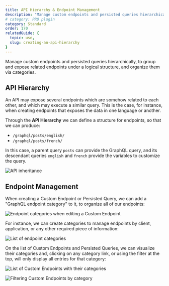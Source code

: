 ```yaml
---
title: API Hierarchy & Endpoint Management
description: "Manage custom endpoints and persisted queries hierarchically, to group and expose related endpoints under a logical structure, and organize them via categories."
# category: PRO plugin
category: Standard
order: 170
relatedGuide: {
  topic: use,
  slug: creating-an-api-hierarchy
}
---
```


Manage custom endpoints and persisted queries hierarchically, to group and expose related endpoints under a logical structure, and organize them via categories.

## API Hierarchy

An API may expose several endpoints which are somehow related to each other, and which may execute a similar query. This is the case, for instance, when creating endpoints that exposes the data in one language or another.

Through the **API Hierarchy** we can define a structure for endpoints, so that we can produce:

- `/graphql/posts/english/`
- `/graphql/posts/french/`

In this case, a parent query `posts` can provide the GraphQL query, and its descendant queries `english` and `french` provide the variables to customize the query.

![API inheritance](/assets/guides/upstream/api-inheritance.png "API inheritance")

## Endpoint Management

When creating a Custom Endpoint or Persisted Query, we can add a "GraphQL endpoint category" to it, to organize all of our endpoints:

![Endpoint categories when editing a Custom Endpoint](/assets/guides/upstream/graphql-custom-endpoint-editor-with-categories.png "Endpoint categories when editing a Custom Endpoint")

For instance, we can create categories to manage endpoints by client, application, or any other required piece of information:

![List of endpoint categories](/assets/guides/upstream/graphql-endpoint-categories.png "List of endpoint categories")

On the list of Custom Endpoints and Persisted Queries, we can visualize their categories and, clicking on any category link, or using the filter at the top, will only display all entries for that category:

![List of Custom Endpoints with their categories](/assets/guides/upstream/graphql-custom-endpoints-with-categories.png "List of Custom Endpoints with their categories")

![Filtering Custom Endpoints by category](/assets/guides/upstream/graphql-custom-endpoints-filtering-by-category.png "Filtering Custom Endpoints by category")
